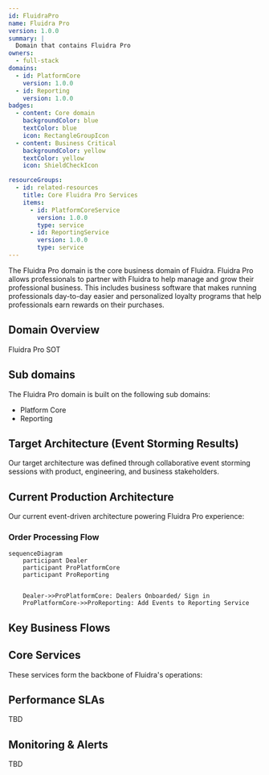 ```yaml
---
id: FluidraPro
name: Fluidra Pro
version: 1.0.0
summary: |
  Domain that contains Fluidra Pro
owners:
  - full-stack
domains:
  - id: PlatformCore
    version: 1.0.0
  - id: Reporting
    version: 1.0.0
badges:
  - content: Core domain
    backgroundColor: blue
    textColor: blue
    icon: RectangleGroupIcon
  - content: Business Critical
    backgroundColor: yellow
    textColor: yellow
    icon: ShieldCheckIcon

resourceGroups:
  - id: related-resources
    title: Core Fluidra Pro Services
    items:
      - id: PlatformCoreService
        version: 1.0.0
        type: service
      - id: ReportingService
        version: 1.0.0
        type: service
---
```



The Fluidra Pro domain is the core business domain of Fluidra. Fluidra Pro allows professionals to partner with Fluidra to help manage and grow their professional business. This includes business software that makes running professionals day-to-day easier and personalized loyalty programs that help professionals earn rewards on their purchases.

<Tiles>
  <Tile
    icon="UserGroupIcon"
    href="/docs/teams/full-stack"
    title="Engineering Support"
    description="Questions? Contact our full-stack team for technical support"
  />
  <Tile
    icon="RectangleGroupIcon"
    href={`/visualiser/domains/${frontmatter.id}/${frontmatter.version}`}
    title="Domain Architecture"
    description="Explore our domain structure and service interactions"
  />
</Tiles>

## Domain Overview

Fluidra Pro SOT

## Sub domains

The Fluidra Pro domain is built on the following sub domains:

- <ResourceLink id="PlatformCore" type="domain">
    Platform Core
  </ResourceLink>
- <ResourceLink id="Reporting" type="domain">
    Reporting
  </ResourceLink>

## Target Architecture (Event Storming Results)

Our target architecture was defined through collaborative event storming sessions with product, engineering, and business stakeholders.

## Current Production Architecture

Our current event-driven architecture powering Fluidra Pro experience:

<NodeGraph />

### Order Processing Flow

```mermaid
sequenceDiagram
    participant Dealer
    participant ProPlatformCore
    participant ProReporting


    Dealer->>ProPlatformCore: Dealers Onboarded/ Sign in
    ProPlatformCore->>ProReporting: Add Events to Reporting Service

```

## Key Business Flows

## Core Services

These services form the backbone of Fluidra's operations:

<ResourceGroupTable
  id="related-resources"
  limit={7}
  showOwners={true}
  description="Essential services powering our fluidra platform"
/>

## Performance SLAs

TBD

## Monitoring & Alerts

TBD

<Footer />
